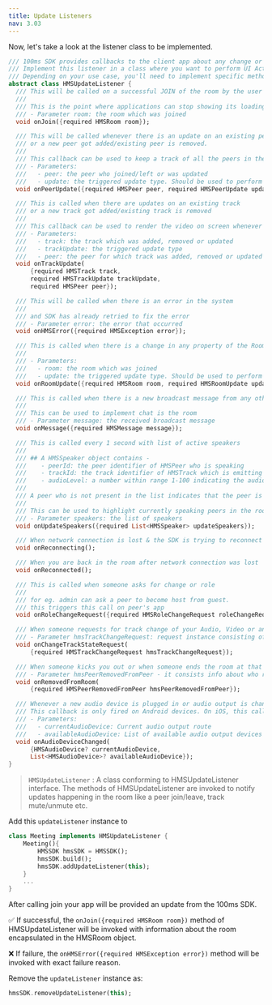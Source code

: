 ```yaml
---
title: Update Listeners
nav: 3.03
---
```


Now, let's take a look at the listener class to be implemented.
```dart
/// 100ms SDK provides callbacks to the client app about any change or update happening in the room after a user has joined by implementing HMSUpdateListener.
/// Implement this listener in a class where you want to perform UI Actions, update App State, etc. These updates can be used to render the video on screen or to display other info regarding the room.
/// Depending on your use case, you'll need to implement specific methods of the Update Listener. The most common ones are onJoin, onPeerUpdate, onTrackUpdate & onHMSError.
abstract class HMSUpdateListener {
  /// This will be called on a successful JOIN of the room by the user
  ///
  /// This is the point where applications can stop showing its loading state
  /// - Parameter room: the room which was joined
  void onJoin({required HMSRoom room});

  /// This will be called whenever there is an update on an existing peer
  /// or a new peer got added/existing peer is removed.
  ///
  /// This callback can be used to keep a track of all the peers in the room
  /// - Parameters:
  ///   - peer: the peer who joined/left or was updated
  ///   - update: the triggered update type. Should be used to perform different UI Actions
  void onPeerUpdate({required HMSPeer peer, required HMSPeerUpdate update});

  /// This is called when there are updates on an existing track
  /// or a new track got added/existing track is removed
  ///
  /// This callback can be used to render the video on screen whenever a track gets added
  /// - Parameters:
  ///   - track: the track which was added, removed or updated
  ///   - trackUpdate: the triggered update type
  ///   - peer: the peer for which track was added, removed or updated
  void onTrackUpdate(
      {required HMSTrack track,
      required HMSTrackUpdate trackUpdate,
      required HMSPeer peer});

  /// This will be called when there is an error in the system
  ///
  /// and SDK has already retried to fix the error
  /// - Parameter error: the error that occurred
  void onHMSError({required HMSException error});

  /// This is called when there is a change in any property of the Room
  ///
  /// - Parameters:
  ///   - room: the room which was joined
  ///   - update: the triggered update type. Should be used to perform different UI Actions
  void onRoomUpdate({required HMSRoom room, required HMSRoomUpdate update});

  /// This is called when there is a new broadcast message from any other peer in the room
  ///
  /// This can be used to implement chat is the room
  /// - Parameter message: the received broadcast message
  void onMessage({required HMSMessage message});

  /// This is called every 1 second with list of active speakers
  ///
  /// ## A HMSSpeaker object contains -
  ///    - peerId: the peer identifier of HMSPeer who is speaking
  ///    - trackId: the track identifier of HMSTrack which is emitting audio
  ///    - audioLevel: a number within range 1-100 indicating the audio volume
  ///
  /// A peer who is not present in the list indicates that the peer is not speaking
  ///
  /// This can be used to highlight currently speaking peers in the room
  /// - Parameter speakers: the list of speakers
  void onUpdateSpeakers({required List<HMSSpeaker> updateSpeakers});

  /// When network connection is lost & the SDK is trying to reconnect to the room
  void onReconnecting();

  /// When you are back in the room after network connection was lost
  void onReconnected();

  /// This is called when someone asks for change or role
  ///
  /// for eg. admin can ask a peer to become host from guest.
  /// this triggers this call on peer's app
  void onRoleChangeRequest({required HMSRoleChangeRequest roleChangeRequest});

  /// When someone requests for track change of your Audio, Video or an Auxiliary track like Screenshare, this event will be triggered
  /// - Parameter hmsTrackChangeRequest: request instance consisting of all the required info about track change
  void onChangeTrackStateRequest(
      {required HMSTrackChangeRequest hmsTrackChangeRequest});

  /// When someone kicks you out or when someone ends the room at that time it is triggered
  /// - Parameter hmsPeerRemovedFromPeer - it consists info about who removed you and why.
  void onRemovedFromRoom(
      {required HMSPeerRemovedFromPeer hmsPeerRemovedFromPeer});

  /// Whenever a new audio device is plugged in or audio output is changed we get the onAudioDeviceChanged update
  /// This callback is only fired on Android devices. On iOS, this callback will not be triggered.
  /// - Parameters:
  ///   - currentAudioDevice: Current audio output route
  ///   - availableAudioDevice: List of available audio output devices
  void onAudioDeviceChanged(
      {HMSAudioDevice? currentAudioDevice,
      List<HMSAudioDevice>? availableAudioDevice});
}
```

> `HMSUpdateListener` : A class conforming to HMSUpdateListener interface.
The methods of HMSUpdateListener are invoked to notify updates happening in the room like a peer join/leave, track mute/unmute etc.

Add this `updateListener` instance to
```dart
class Meeting implements HMSUpdateListener {
    Meeting(){
        HMSSDK hmsSDK = HMSSDK();
        hmsSDK.build();
        hmsSDK.addUpdateListener(this);
    }
    ...
}
```

After calling join your app will be provided an update from the 100ms SDK.

✅ If successful, the `onJoin({required HMSRoom room})` method of HMSUpdateListener will be invoked with information about the room encapsulated in the HMSRoom object.

❌ If failure, the `onHMSError({required HMSException error})` method will be invoked with exact failure reason.

Remove the `updateListener` instance as:

```dart
hmsSDK.removeUpdateListener(this);
```